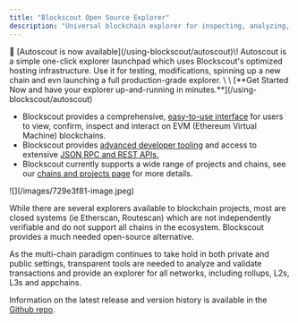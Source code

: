 ```yaml
---
title: "Blockscout Open Source Explorer"
description: "Universal blockchain explorer for inspecting, analyzing, and interacting with EVM-based chains. Blockscout supports over 1000 L1, L2 and L3 EVM-based chains, optimistic rollups, and ZK rollups. "
---
```


<Check>
  🚗 [Autoscout is now available](/using-blockscout/autoscout)\! Autoscout is a simple one-click explorer launchpad which uses Blockscout's optimized hosting infrastructure. Use it for testing, modifications, spinning up a new chain and evn launching a full production-grade explorer. \
  \
  [**Get Started Now and have your explorer up-and-running in minutes.**](/using-blockscout/autoscout)
</Check>

- Blockscout provides a comprehensive, [easy-to-use interface](/using-blockscout/overviews) for users to view, confirm, inspect and interact on EVM (Ethereum Virtual Machine) blockchains.
- Blockscout provides [advanced developer tooling](/devs/verification/blockscout-smart-contract-verification-api) and access to extensive [JSON RPC and REST APIs.](/devs/apis)
- Blockscout currently supports a wide range of projects and chains, see our [chains and projects page](https://www.blockscout.com/chains-and-projects) for more details.

<Frame caption>
  ![](/images/729e3f81-image.jpeg)
</Frame>

While there are several explorers available to blockchain projects, most are closed systems (ie Etherscan, Routescan) which are not independently verifiable and do not support all chains in the ecosystem. Blockscout provides a much needed open-source alternative.

As the multi-chain paradigm continues to take hold in both private and public settings, transparent tools are needed to analyze and validate transactions and provide an explorer for all networks, including rollups, L2s, L3s and appchains.

Information on the latest release and version history is available in the [Github repo](https://github.com/blockscout/blockscout/releases).